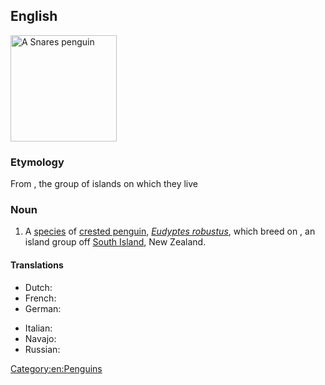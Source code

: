 ==English==
{{wikipedia|Snares Penguin}}
[[Image:SnaresPenguin (Mattern) large.jpg|170px|right|thumb|A Snares penguin]]
{{wikispecies|Eudyptes robustus}}

===Etymology===
From {{w|The Snares}}, the group of islands on which they live

===Noun===
{{en-noun}}

# A [[species]] of [[crested penguin]], ''[[Eudyptes robustus]]'', which breed on {{w|The Snares}}, an island group off [[South Island]], New Zealand.

====Translations====
{{trans-top|Penguin}}
* Dutch: {{t|nl|snareskuifpinguïn|m}}
* French: {{t+|fr|gorfou des Snares|m}}
* German: {{t+|de|Snaresinselpinguin|m}}
{{trans-mid}}
* Italian: {{t|it|pinguino delle Snares|m}}
* Navajo: {{t|nv|Shádiʼááhjí Łeesdísí Bikéyahdę́ę́ʼ tsídii naʼałkʼaiʼí}}
* Russian: {{t|ru|снэ́рский хохла́тый пингви́н|m}}
{{trans-bottom}}
[[Category:en:Penguins]]